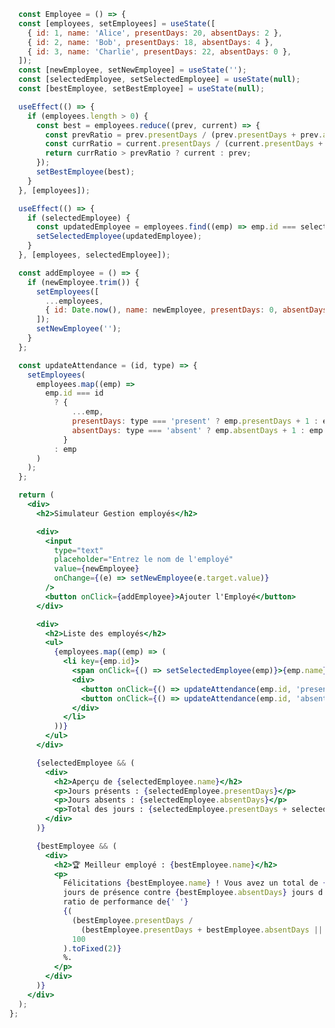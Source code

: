 ```jsx title="Simulateur Gestion employés" {} showLineNumbers
  const Employee = () => {
  const [employees, setEmployees] = useState([
    { id: 1, name: 'Alice', presentDays: 20, absentDays: 2 },
    { id: 2, name: 'Bob', presentDays: 18, absentDays: 4 },
    { id: 3, name: 'Charlie', presentDays: 22, absentDays: 0 },
  ]);
  const [newEmployee, setNewEmployee] = useState('');
  const [selectedEmployee, setSelectedEmployee] = useState(null);
  const [bestEmployee, setBestEmployee] = useState(null);

  useEffect(() => {
    if (employees.length > 0) {
      const best = employees.reduce((prev, current) => {
        const prevRatio = prev.presentDays / (prev.presentDays + prev.absentDays || 1);
        const currRatio = current.presentDays / (current.presentDays + current.absentDays || 1);
        return currRatio > prevRatio ? current : prev;
      });
      setBestEmployee(best);
    }
  }, [employees]);

  useEffect(() => {
    if (selectedEmployee) {
      const updatedEmployee = employees.find((emp) => emp.id === selectedEmployee.id);
      setSelectedEmployee(updatedEmployee);
    }
  }, [employees, selectedEmployee]);

  const addEmployee = () => {
    if (newEmployee.trim()) {
      setEmployees([
        ...employees,
        { id: Date.now(), name: newEmployee, presentDays: 0, absentDays: 0 },
      ]);
      setNewEmployee('');
    }
  };

  const updateAttendance = (id, type) => {
    setEmployees(
      employees.map((emp) =>
        emp.id === id
          ? {
              ...emp,
              presentDays: type === 'present' ? emp.presentDays + 1 : emp.presentDays,
              absentDays: type === 'absent' ? emp.absentDays + 1 : emp.absentDays,
            }
          : emp
      )
    );
  };

  return (
    <div>
      <h2>Simulateur Gestion employés</h2>

      <div>
        <input
          type="text"
          placeholder="Entrez le nom de l'employé"
          value={newEmployee}
          onChange={(e) => setNewEmployee(e.target.value)}
        />
        <button onClick={addEmployee}>Ajouter l'Employé</button>
      </div>

      <div>
        <h2>Liste des employés</h2>
        <ul>
          {employees.map((emp) => (
            <li key={emp.id}>
              <span onClick={() => setSelectedEmployee(emp)}>{emp.name}</span>
              <div>
                <button onClick={() => updateAttendance(emp.id, 'present')}>+ Présent</button>
                <button onClick={() => updateAttendance(emp.id, 'absent')}>+ Absent</button>
              </div>
            </li>
          ))}
        </ul>
      </div>

      {selectedEmployee && (
        <div>
          <h2>Aperçu de {selectedEmployee.name}</h2>
          <p>Jours présents : {selectedEmployee.presentDays}</p>
          <p>Jours absents : {selectedEmployee.absentDays}</p>
          <p>Total des jours : {selectedEmployee.presentDays + selectedEmployee.absentDays}</p>
        </div>
      )}

      {bestEmployee && (
        <div>
          <h2>🏆 Meilleur employé : {bestEmployee.name}</h2>
          <p>
            Félicitations {bestEmployee.name} ! Vous avez un total de {bestEmployee.presentDays}{' '}
            jours de présence contre {bestEmployee.absentDays} jours d'absence, atteignant un
            ratio de performance de{' '}
            {(
              (bestEmployee.presentDays /
                (bestEmployee.presentDays + bestEmployee.absentDays || 1)) *
              100
            ).toFixed(2)}
            %.
          </p>
        </div>
      )}
    </div>
  );
};
```